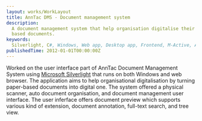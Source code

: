 ```yaml
---
layout: works/WorkLayout
title: AnnTac DMS - Document management system
description:
  A document management system that help organisation digitalise their paper
  based documents.
keywords:
  Silverlight, C#, Windows, Web app, Desktop app, Frontend, M-Active, AnnTac
publishedTime: 2012-01-01T00:00:00Z
---
```


Worked on the user interface part of AnnTac Document Management System using
[Microsoft Silverlight](https://www.microsoft.com/silverlight/) that runs on
both Windows and web browser. The application aims to help organisational
digitalisation by turning paper-based documents into digital one. The system
offered a physical scanner, auto document organisation, and document management
user interface. The user inferface offers document preview which supports
various kind of extension, document annotation, full-text search, and tree view.
